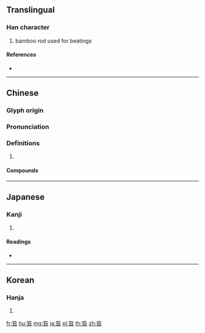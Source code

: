 {{character info/new}}
==Translingual==

===Han character===
{{Han char|rn=118|rad=竹|as=05|sn=11|four=88603|canj=HIR}}

# bamboo rod used for beatings

====References====
* {{Han ref|kx=0880.040|dkj=25921|dj=1307.270|hdz=52961.030|uh=7B1E|ud=31518|bh=B2C7|bd=45767}}

----

==Chinese==
{{zh-forms}}

===Glyph origin===
{{Han etym}}

===Pronunciation===
{{zh-pron
|m=chī
|c=ci1
|mc=y
|oc=y
|cat=
}}

===Definitions===
{{zh-hanzi}}

# {{rfdef|zh}}

====Compounds====
{{zh-der|嗒笞笞|榜笞|笞刑|笞打|笞杖|笞楚|笞箠|笞罵|笞背|笞辱|鞭笞|鞭笞天下}}

----

==Japanese==

===Kanji===
{{ja-kanji|grade=|rs=竹05}}

# {{defn|lang=ja|sort=竹05}}

====Readings====
* {{ja-readings|on=[[ち]] (chi)|kun=[[むち]] (muchi)|nanori=}}

----

==Korean==

===Hanja===
{{ko-hanja|hangeul=태|eumhun=|rv=tae|mr=t'ae|y=thay}}

# {{defn|lang=ko|sort=竹05}}

[[fr:笞]]
[[hu:笞]]
[[mg:笞]]
[[ja:笞]]
[[pl:笞]]
[[th:笞]]
[[zh:笞]]